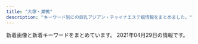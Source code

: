 ```yaml
---
title: "大塚・巣鴨"
description: "キーワード別にの巨乳アジアン・チャイナエステ嬢情報をまとめました。"
---
```


新着画像と新着キーワードをまとめています。
2021年04月29日の情報です。

<DmmAffiliateIns />
<KeywordTable
  shops={
    [
    {
        "keywords": {
            "86": 4,
            "D": 4,
            "C": 14,
            "87": 3,
            "85": 3,
            "88": 3,
            "E": 3
        },
        "name": "\u30aa\u30ec\u30f3\u30b8",
        "station": "JR\u5de3\u9d28\u99c5\u5317\u53e3",
        "url": "http://relax-orange.work/",
        "img_links": [
            "http://relax-orange.work/img/sta5.jpg",
            "http://relax-orange.work/img/sta2.jpg",
            "http://relax-orange.work/img/kanban.jpg",
            "http://relax-orange.work/img/s2.jpg",
            "http://relax-orange.work/img/m60.png",
            "http://relax-orange.work/i/img/r1.jpg",
            "http://relax-orange.work/img/m5.png",
            "http://relax-orange.work/i/img/s3.jpg",
            "http://relax-orange.work/img/sta3.jpg",
            "http://relax-orange.work/i/img/acc.jpg",
            "http://relax-orange.work/i/img/s2.jpg",
            "http://relax-orange.work/i/img/r2.jpg",
            "http://relax-orange.work/img/m40.png",
            "http://relax-orange.work/img/m20.png",
            "http://relax-orange.work/i/img/s5.jpg",
            "http://relax-orange.work/img/m50.png",
            "http://relax-orange.work/i/img/s1.jpg",
            "http://relax-orange.work/img/st2.jpg",
            "http://relax-orange.work/img/sta1.jpg",
            "http://relax-orange.work/img/m4.png",
            "http://relax-orange.work/img/s3.jpg",
            "http://relax-orange.work/img/m6.png",
            "http://relax-orange.work/img/st3.jpg",
            "http://relax-orange.work/i/img/r3.jpg",
            "http://relax-orange.work/img/st1.jpg",
            "http://relax-orange.work/i/img/r4.jpg",
            "http://relax-orange.work/img/mobile-botton-0.png",
            "http://relax-orange.work/img/m2.png",
            "http://relax-orange.work/img/st5.jpg",
            "http://relax-orange.work/img/m1.png",
            "http://relax-orange.work/img/s5.jpg",
            "http://relax-orange.work/i/img/kanban.jpg",
            "http://relax-orange.work/img/nos.jpg",
            "http://relax-orange.work/img/s1.jpg",
            "http://relax-orange.work/img/m3.png",
            "http://relax-orange.work/i/img/sta5.jpg",
            "http://relax-orange.work/img/m30.png"
        ]
    },
    {
        "name": "SAKURA \u30ea\u30e9\u30af\u30bc\u30fc\u30b7\u30e7\u30f3",
        "url": "https://sakura.aoaoeo.com/",
        "keywords": {},
        "img_links": [],
        "station": "JR\u5927\u585a\u99c5\u5317\u53e3"
    },
    {
        "url": "https://townnet.ne.jp/myondon/",
        "name": "\u660e\u6d1e",
        "img_links": [
            "https://townnet.ne.jp/myondon/top/view/img/s_01.jpg",
            "https://townnet.ne.jp/myondon/top/view/img/s_08.jpg",
            "https://townnet.ne.jp/myondon/top/view/img/v_02.jpg",
            "https://townnet.ne.jp/myondon/top/view/img/v_05.jpg",
            "https://townnet.ne.jp/myondon/top/view/img/s_05.jpg",
            "https://townnet.ne.jp/myondon/top/view/img/v_08.jpg",
            "https://townnet.ne.jp/myondon/top/view/img/v_06.jpg",
            "https://townnet.ne.jp/myondon/top/view/img/s_12.jpg",
            "https://townnet.ne.jp/myondon/top/staff/img/aya.jpg",
            "https://townnet.ne.jp/myondon/top/staff/img/kaori_1.jpg",
            "https://townnet.ne.jp/myondon/top/staff/img/g_6576.jpg",
            "https://townnet.ne.jp/myondon/top/view/img/s_04.jpg",
            "https://townnet.ne.jp/myondon/top/view/img/v_07.jpg",
            "https://townnet.ne.jp/myondon/top/view/img/v_03.jpg",
            "https://townnet.ne.jp/myondon/top/system/img/price.jpg",
            "https://townnet.ne.jp/myondon/top/staff/img/mari.jpg",
            "https://townnet.ne.jp/myondon/top/access/img/kanban.jpg",
            "https://townnet.ne.jp/myondon/top/view/img/v_04.jpg",
            "https://townnet.ne.jp/myondon/top/view/img/s_06.jpg",
            "https://townnet.ne.jp/myondon/top/staff/img/bb.jpg",
            "https://townnet.ne.jp/myondon/top/view/img/s_07.jpg",
            "https://townnet.ne.jp/myondon/top/staff/img/hal.jpg",
            "https://townnet.ne.jp/myondon/top/view/img/s_09.jpg",
            "https://townnet.ne.jp/myondon/img/img_02.jpg",
            "https://townnet.ne.jp/myondon/top/staff/img/kaori.jpg",
            "https://townnet.ne.jp/myondon/top/img/net1.jpg",
            "https://townnet.ne.jp/myondon/top/system/img/net.jpg",
            "https://townnet.ne.jp/myondon/top/staff/img/g_4681.jpg",
            "https://townnet.ne.jp/myondon/top/img/information.jpg",
            "https://townnet.ne.jp/myondon/top/view/img/s_03.jpg",
            "https://townnet.ne.jp/myondon/top/view/img/s_10.jpg",
            "https://townnet.ne.jp/myondon/top/view/img/s_02.jpg",
            "https://townnet.ne.jp/myondon/top/view/img/v_01.jpg",
            "https://townnet.ne.jp/myondon/top/view/img/s_11.jpg"
        ],
        "station": "JR\u5927\u585a\u99c5\u5317\u53e3",
        "keywords": {}
    },
    {
        "name": "\u7652\u51e6\uff5e\u30e6\u30c9\u30b3\u30ed\uff5e",
        "keywords": {
            "C": 12,
            "86": 36,
            "D": 48,
            "87": 12,
            "83": 12
        },
        "url": "http://relaxation.ebb.jp/",
        "img_links": [
            "http://relaxation.ebb.jp/2/uploadimg/1614080688.jpg",
            "http://relaxation.ebb.jp/2/uploadimg/1614080670.jpg",
            "http://relaxation.ebb.jp/2/uploadimg/1615986161.jpg",
            "http://relaxation.ebb.jp/dozdLZQPkhPUwC2.png",
            "http://relaxation.ebb.jp/2/uploadimg/1614080675.jpg",
            "http://relaxation.ebb.jp/2/uploadimg/1614080597.jpg",
            "http://relaxation.ebb.jp/2/uploadimg/1614080603.jpg",
            "http://relaxation.ebb.jp/int2.jpg",
            "http://relaxation.ebb.jp/2/uploadimg/1614080587.jpg",
            "http://relaxation.ebb.jp/vis_theptframe.png",
            "http://relaxation.ebb.jp/int1.jpg",
            "http://relaxation.ebb.jp/2/uploadimg/1614949857.jpg",
            "http://relaxation.ebb.jp/int3.jpg",
            "http://relaxation.ebb.jp/2/uploadimg/1614080305.jpg",
            "http://relaxation.ebb.jp/2/uploadimg/1614080297.jpg",
            "http://relaxation.ebb.jp/2/uploadimg/1614080268.jpg",
            "http://relaxation.ebb.jp/2/uploadimg/1614080617.jpg",
            "http://relaxation.ebb.jp/2/uploadimg/1614080543.jpg"
        ],
        "station": "JR\u99d2\u8fbc\u99c5\u5317\u53e3"
    },
    {
        "station": "JR\u5de3\u9d28\u99c5",
        "url": "https://koi-relax.tokyo/",
        "img_links": [
            "https://koi-relax.tokyo/wp-content/themes/este/img/tel_header.png",
            "https://koi-relax.tokyo/wp-content/themes/este/img/4.jpg",
            "https://koi-relax.tokyo/wp-content/themes/este/img/3.jpg",
            "https://koi-relax.tokyo/wp-content/uploads/2021/03/iuygfas.jpg",
            "https://koi-relax.tokyo/wp-content/themes/este/img/top-img01a.png",
            "https://koi-relax.tokyo/wp-content/themes/este/img/top-img03.png",
            "https://koi-relax.tokyo/wp-content/uploads/2021/03/987syatdf.jpg",
            "https://koi-relax.tokyo/wp-content/themes/este/img/top-img02a.png",
            "https://koi-relax.tokyo/wp-content/uploads/2021/03/ui2yt1fg.jpg",
            "https://koi-relax.tokyo/wp-content/themes/este/img/tel_footer.png",
            "https://koi-relax.tokyo/wp-content/themes/este/img/call.png",
            "https://koi-relax.tokyo/wp-content/themes/este/img/top-img01b.png",
            "https://koi-relax.tokyo/wp-content/themes/este/img/1.jpg",
            "https://koi-relax.tokyo/wp-content/themes/este/img/2.jpg"
        ],
        "name": "\u604b",
        "keywords": {
            "D": 12
        }
    },
    {
        "name": "\u30b9\u30c8\u30fc\u30ea\u30fc",
        "keywords": {
            "88": 6,
            "89": 2,
            "D": 8
        },
        "img_links": [
            "http://www.ko-story.com/css/main-staff01.jpg",
            "http://www.ko-story.com/css/tel01.png",
            "http://www.ko-story.com/css/staff/staff-010-b.jpg",
            "http://www.ko-story.com/css/main-girl02.png",
            "http://www.ko-story.com/css/staff/staff-010-a.jpg",
            "http://www.ko-story.com/css/osusume-011.jpg",
            "http://www.ko-story.com/css/staff/staff-0014-b.jpg",
            "http://www.ko-story.com/css/nav/nav-007.jpg",
            "http://www.ko-story.com/css/nav/nav-006.jpg",
            "http://www.ko-story.com/css/main-staff03.jpg",
            "http://www.ko-story.com/css/staff/staff-0013-b.jpg",
            "http://www.ko-story.com/css/staff/staff-0014-a.jpg",
            "http://www.ko-story.com/css/nav/nav-002.jpg",
            "http://www.ko-story.com/css/top01-left03.jpg",
            "http://www.ko-story.com/css/top01-left02.jpg",
            "http://www.ko-story.com/css/nav/nav-004.jpg",
            "http://www.ko-story.com/css/head-change.jpg",
            "http://www.ko-story.com/css/osusume-013.jpg",
            "http://www.ko-story.com/css/staff/staff-0013-a.jpg",
            "http://www.ko-story.com/css/nav/nav-001.jpg",
            "http://www.ko-story.com/css/staff/staff-012-a.jpg",
            "http://www.ko-story.com/css/staff/staff-012-b.jpg",
            "http://www.ko-story.com/css/nav/nav-005.jpg",
            "http://www.ko-story.com/css/nav/nav-003.jpg",
            "http://www.ko-story.com/css/top01-left01.png",
            "http://www.ko-story.com/css/osusume-00014a.jpg"
        ],
        "url": "http://www.ko-story.com/",
        "station": "JR\u99d2\u8fbc\u99c5\u5357\u53e3"
    },
    {
        "name": "\u3066\u3082\u307f\u3084",
        "img_links": [],
        "url": "http://ko-relax.info/",
        "station": "JR\u99d2\u8fbc\u99c5\u6771\u53e3",
        "keywords": {}
    },
    {
        "img_links": [],
        "url": "http://koukou.ests.co/",
        "station": "JR\u99d2\u8fbc\u99c5\u5317\u53e3",
        "name": "\u3046\u3055\u304e",
        "keywords": {}
    },
    {
        "keywords": {
            "E": 6,
            "85": 18,
            "C": 30,
            "87": 6,
            "86": 24,
            "D": 42,
            "83": 6
        },
        "station": "\u897f\u5de3\u9d28\u99c5A3\u53e3",
        "url": "http://mermaid.tyo.ac/",
        "img_links": [
            "http://mermaid.tyo.ac/photos/sites/9/2020/07/2020070504013113.jpg",
            "http://mermaid.tyo.ac/photos/sites/9/2020/07/2020070504012859.jpg",
            "http://mermaid.tyo.ac/images/room4.jpg",
            "http://mermaid.tyo.ac/photos/sites/9/2021/04/2021040810221422.jpg",
            "http://mermaid.tyo.ac/images/themes/blue/line.png",
            "http://mermaid.tyo.ac/images/themes/blue/s_ranking.png",
            "http://mermaid.tyo.ac/photos/sites/9/2021/04/2021040810222247.jpg",
            "http://mermaid.tyo.ac/photos/sites/9/2020/07/202007050401371.jpg",
            "http://mermaid.tyo.ac/photos/sites/9/2020/07/2020070504013943.jpg",
            "http://mermaid.tyo.ac/images/themes/blue/no1.png",
            "http://mermaid.tyo.ac/photos/sites/9/2020/07/2020070504012720.jpg",
            "http://mermaid.tyo.ac/photos/sites/9/2021/04/2021040810550977.jpg",
            "http://mermaid.tyo.ac/images/themes/blue/s_zysx.png",
            "http://mermaid.tyo.ac/images/themes/blue/s_newface.png",
            "http://mermaid.tyo.ac/images/themes/blue/s_staff.png",
            "http://mermaid.tyo.ac/photos/sites/9/2020/07/2020070504013427.jpg",
            "http://mermaid.tyo.ac/images/themes/blue/s_news.png",
            "http://mermaid.tyo.ac/photos/sites/9/2020/07/2020070504014544.jpg",
            "http://mermaid.tyo.ac/photos/sites/9/2021/04/2021040810223118.jpg",
            "http://mermaid.tyo.ac/photos/sites/9/2021/04/2021040810220626.jpg",
            "http://mermaid.tyo.ac/photos/sites/9/2021/04/2021040810550096.jpg",
            "http://mermaid.tyo.ac/photos/sites/9/2020/07/2020070504014471.jpg",
            "http://mermaid.tyo.ac/photos/sites/9/2021/04/2021040810545454.jpg",
            "http://mermaid.tyo.ac/photos/sites/9/2020/07/2020070504014629.jpg",
            "http://mermaid.tyo.ac/images/themes/blue/s_link.png",
            "http://mermaid.tyo.ac/photos/sites/9/2020/07/2020070504012584.jpg",
            "http://mermaid.tyo.ac/photos/sites/9/2020/07/2020070504013841.jpg",
            "http://mermaid.tyo.ac/images/room1.jpg",
            "http://mermaid.tyo.ac/images/room3.jpg",
            "http://mermaid.tyo.ac/photos/sites/9/2020/07/2020070504013051.jpg",
            "http://mermaid.tyo.ac/images/themes/blue/s_pickup.png",
            "http://mermaid.tyo.ac/photos/sites/9/2020/07/202007050401424.jpg",
            "http://mermaid.tyo.ac/photos/sites/9/2020/07/2020070504013325.jpg",
            "http://mermaid.tyo.ac/photos/sites/9/2020/07/2020070504013573.jpg",
            "http://mermaid.tyo.ac/images/room2.jpg",
            "http://mermaid.tyo.ac/images/themes/blue/r3.jpg",
            "http://mermaid.tyo.ac/photos/sites/9/2020/07/2020070504014156.jpg",
            "http://mermaid.tyo.ac/images/themes/blue/no2.png",
            "http://mermaid.tyo.ac/images/themes/blue/mobile.jpg"
        ],
        "name": "RelaCute no.1\u30fb\u30ea\u30e9\u30ad\u30e5\u30fc\u30c8 no.1"
    },
    {
        "keywords": {},
        "url": "http://arm-es.com/",
        "station": "JR\u99d2\u8fbc\u99c5\u6771\u53e3",
        "img_links": [
            "http://arm-es.com/media/sites/13/elementor/thumbs/1613538765-F562FBE7-D9D5-4A85-97B7-94AF100F9870-p2zdfc5no7l6u0mpugrrh7estz1rfzcbvcszv6b2cg.jpeg",
            "http://arm-es.com/media/sites/13/2021/02/1612779406-flash1.jpg",
            "http://arm-es.com/media/sites/13/2021/02/1613544003-c19.jpg",
            "http://arm-es.com/media/sites/13/elementor/thumbs/1612941267-3-p2nc2n5t7zewrticxz9ywzit7kvvofo0z361k1m1ls.jpg",
            "http://arm-es.com/media/sites/13/elementor/thumbs/1612941284-4-p2nc3352g60s96v5co6mldhnb4p4bafgpa9apqyco0.jpg",
            "http://arm-es.com/media/sites/13/elementor/thumbs/1612941284-4-p2nc3351h2zivgvaybr7738yehmz4pgnh5hle19ku0.jpg",
            "http://arm-es.com/media/sites/13/elementor/thumbs/1612941250-2-p2nc276j0prrwq5q4xxvubba7e0huzxs0rb32mkypk.jpg",
            "http://arm-es.com/media/sites/13/2021/02/1612776477-top.jpg",
            "http://arm-es.com/media/sites/13/elementor/thumbs/1612941410-5-p2nc6dkpe7hnic39qqy6x9d191f82kitxforuwdz20.jpg",
            "http://arm-es.com/media/sites/13/elementor/thumbs/1612941358-6-p2nc50p3itmqqm29o5tlblp2d044yb4sepriwieg1k.jpg",
            "http://arm-es.com/media/sites/13/2021/02/1612941410-5.jpg",
            "http://arm-es.com/media/sites/13/2021/03/1616658266-9AFA83A6-DA81-4A53-8BB7-573D97A63C23.jpeg",
            "http://arm-es.com/media/sites/13/elementor/thumbs/1612941234-1-p2nc1s54yg8g4orez3va4pcllv4rmf8vutn0pww1b4.jpg",
            "http://arm-es.com/media/sites/13/elementor/thumbs/1612941250-2-p2nc276jzst1ag5kjadb8ljz412n1kwl8w2sec9qjk.jpg",
            "http://arm-es.com/media/sites/13/2021/03/1616658265-717B549D-EE02-4F25-9DF3-43649AB2785F.jpeg",
            "http://arm-es.com/media/sites/13/elementor/thumbs/1615907550-DE5AD401-0C44-4EC3-AB52-CB94A75B4D20-p4b3gedphkahsbf1rk9reb6hl6w950twbseooo34ps.jpeg",
            "http://arm-es.com/media/sites/13/2021/02/r1-1.jpg",
            "http://arm-es.com/media/sites/13/elementor/thumbs/1612941234-1-p2nc1s53zd76qyrkkrfuqf3wp82mfua2movbe779h4.jpg",
            "http://arm-es.com/media/sites/13/elementor/thumbs/1614830040-A4F263E2-84CF-4064-849B-5F1D3A8962B7-p3pdykoker7f35d9jk8yis75bexrtphuaa8gl2e10g.jpeg",
            "http://arm-es.com/media/sites/13/elementor/thumbs/1619432795-1-p6a48o8wfryoxtz2upg7drb5sqdut37uwnb0df4h40.jpg",
            "http://arm-es.com/media/sites/13/2021/02/1619432795-1.jpg",
            "http://arm-es.com/media/sites/13/elementor/thumbs/1612941267-3-p2nc2n5s8wdne3iijmujipa4axtqhup7qyec8bx9rs.jpg",
            "http://arm-es.com/media/sites/13/2021/02/1612779404-flash.jpg",
            "http://arm-es.com/media/sites/13/2021/02/r2-1.jpg"
        ],
        "name": "\u30de\u30b7\u30e5\u30de\u30ed"
    },
    {
        "station": "JR\u5927\u585a\u99c5\u5317\u53e3",
        "keywords": {},
        "img_links": [],
        "url": "http://rinpa-awa.info/",
        "name": "\u99a8-\u304b\u304a\u308a-"
    },
    {
        "img_links": [
            "http://www.relax-luck.work/sp/images/interior_t.jpg",
            "http://www.relax-luck.work/images/staff_t.jpg",
            "http://www.relax-luck.work/sp/staff/erika.jpg",
            "http://www.relax-luck.work/img/sizuka2.jpg",
            "http://www.relax-luck.work/sp/img/sizuka1.jpg",
            "http://www.relax-luck.work/sp/images/staff_t.jpg",
            "http://www.relax-luck.work/sp/img/siori2.jpg",
            "http://www.relax-luck.work/img/sizuka1.jpg",
            "http://www.relax-luck.work/images/int1.png",
            "http://www.relax-luck.work/images/rec1.jpg",
            "http://www.relax-luck.work/images/ac1.jpg",
            "http://www.relax-luck.work/sp/images/int1.png",
            "http://www.relax-luck.work/sp/images/int2.png",
            "http://www.relax-luck.work/sp/img/siori1.jpg",
            "http://www.relax-luck.work/sp/staff/siori.jpg",
            "http://www.relax-luck.work/sp/menu/top.jpg",
            "http://www.relax-luck.work/images/tr.jpg",
            "http://www.relax-luck.work/images/int2.png",
            "http://www.relax-luck.work/sp/images/sys.png",
            "http://www.relax-luck.work/sp/img/miho1.jpg",
            "http://www.relax-luck.work/images/ta.jpg",
            "http://www.relax-luck.work/img/siori2.jpg",
            "http://www.relax-luck.work/images/3.jpg",
            "http://www.relax-luck.work/sp/img/miho2.jpg",
            "http://www.relax-luck.work/sp/staff/sizuka.jpg",
            "http://www.relax-luck.work/sp/img/erika2.jpg",
            "http://www.relax-luck.work/img/erika1.jpg",
            "http://www.relax-luck.work/sp/images/tel.png",
            "http://www.relax-luck.work/images/interior_t.jpg",
            "http://www.relax-luck.work/img/miho2.jpg",
            "http://www.relax-luck.work/sp/images/news.jpg",
            "http://www.relax-luck.work/sp/images/ac1.png",
            "http://www.relax-luck.work/images/head.jpg",
            "http://www.relax-luck.work/images/1.jpg",
            "http://www.relax-luck.work/img/erika2.jpg",
            "http://www.relax-luck.work/img/siori1.jpg",
            "http://www.relax-luck.work/sp/menu/staff.jpg",
            "http://www.relax-luck.work/images/4.jpg",
            "http://www.relax-luck.work/sp/img/sizuka2.jpg",
            "http://www.relax-luck.work/sp/images/rec2.jpg",
            "http://www.relax-luck.work/img/miho1.jpg",
            "http://www.relax-luck.work/sp/images/rec1.jpg",
            "http://www.relax-luck.work/sp/images/footer.jpg",
            "http://www.relax-luck.work/images/rec2.jpg",
            "http://www.relax-luck.work/sp/images/ta.png",
            "http://www.relax-luck.work/images/2.jpg",
            "http://www.relax-luck.work/sp/images/head.jpg",
            "http://www.relax-luck.work/sp/img/erika1.jpg",
            "http://www.relax-luck.work/sp/staff/miho.jpg",
            "http://www.relax-luck.work/images/sm.jpg",
            "http://www.relax-luck.work/images/sys.png",
            "http://www.relax-luck.work/images/news_t.jpg",
            "http://www.relax-luck.work/sp/images/ac1.jpg"
        ],
        "keywords": {},
        "name": "Relax Luck",
        "station": "JR\u5de3\u9d28\u99c5\u6b63\u9762\u53e3",
        "url": "http://www.relax-luck.work/"
    },
    {
        "img_links": [
            "https://rin-este.info/wp-content/themes/este/img/4.jpg",
            "https://rin-este.info/wp-content/themes/este/img/1.jpg",
            "https://rin-este.info/wp-content/themes/este/img/tel_footer.png",
            "http://rin-este.info/wp-content/themes/este/img/3.jpg",
            "https://rin-este.info/wp-content/uploads/2021/02/shaujsialskas.jpg",
            "http://rin-este.info/wp-content/themes/este/img/top-img02.png",
            "https://rin-este.info/wp-content/uploads/2021/02/jsioaioasoai.jpg",
            "https://rin-este.info/wp-content/themes/este/img/tel_header.png",
            "http://rin-este.info/wp-content/themes/este/img/1.jpg",
            "https://rin-este.info/wp-content/themes/este/img/2.jpg",
            "https://rin-este.info/wp-content/uploads/2021/02/0000000000.jpg",
            "http://rin-este.info/wp-content/themes/este/img/top-img01.png",
            "https://rin-este.info/wp-content/themes/este/img/top-img03.png",
            "http://rin-este.info/wp-content/themes/este/img/2.jpg",
            "http://rin-este.info/wp-content/themes/este/img/call.png",
            "http://rin-este.info/wp-content/themes/este/img/top-img04.png",
            "https://rin-este.info/wp-content/themes/este/img/3.jpg",
            "https://rin-este.info/wp-content/uploads/2021/02/3sjaioaoisaas.jpg",
            "https://rin-este.info/wp-content/uploads/2021/02/00002101021.jpg",
            "https://rin-este.info/wp-content/uploads/2021/02/sajioaioaa1.jpg",
            "http://rin-este.info/wp-content/themes/este/img/4.jpg",
            "https://rin-este.info/wp-content/themes/este/img/top-img05.png",
            "https://rin-este.info/wp-content/uploads/2021/02/1saijojsaiosa.jpg",
            "https://rin-este.info/wp-content/themes/este/img/top-img02.png",
            "https://rin-este.info/wp-content/themes/este/img/top-img04.png",
            "https://rin-este.info/wp-content/themes/este/img/call.png",
            "https://rin-este.info/wp-content/themes/este/img/top-img01.png",
            "http://rin-este.info/wp-content/themes/este/img/top-img05.png",
            "http://rin-este.info/wp-content/themes/este/img/tel_footer.png",
            "https://rin-este.info/wp-content/uploads/2021/02/0006.jpg",
            "http://rin-este.info/wp-content/themes/este/img/tel_header.png"
        ],
        "station": "JR\u5927\u585a\u99c5\u5357\u53e3",
        "url": "http://rin-este.info/",
        "keywords": {
            "E": 14,
            "F": 4,
            "\u30bb\u30af\u30b7\u30fc": 2,
            "D": 20
        },
        "name": "\u51db\u82b1 \u308a\u3093\u304b"
    },
    {
        "station": "JR\u99d2\u8fbc\u99c5\u5357\u53e3",
        "name": "\u7652\u3057\u306e\u68ee",
        "keywords": {},
        "url": "http://iyashinomori.oks.bz/",
        "img_links": []
    }
]
}
/>
<DmmAffiliateScript />
